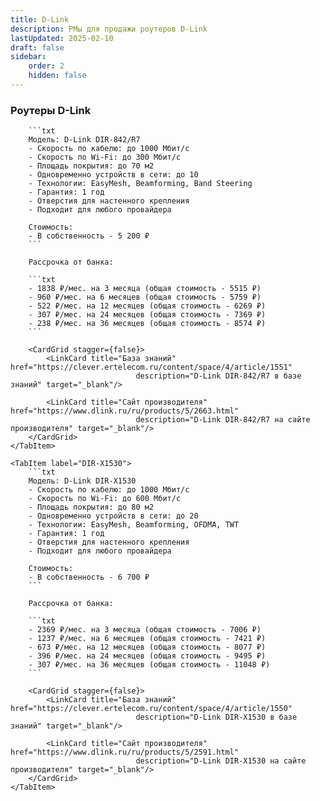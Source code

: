 ```yaml
---
title: D-Link
description: РМы для продажи роутеров D-Link
lastUpdated: 2025-02-10
draft: false
sidebar:
    order: 2
    hidden: false
---
```



<CardGrid stagger={false}>
    <LinkCard title="Города с рассрочкой"
                        href="https://clever.ertelecom.ru/content/space/4/folder/635/article/13578/page/0"
                        description="Список городов с доступной рассрочкой в базе знаний" target="_blank"/>
    <LinkCard title="Оформление рассрочки"
                        href="https://clever.ertelecom.ru/content/space/4/folder/635/article/13578/page/8"
                        description="Инструкция по оформлению рассрочки в базе знаний" target="_blank"/>
</CardGrid>

### Роутеры D-Link

<Tabs>
    <TabItem label="DIR-842/R7">

        ```txt
        Модель: D-Link DIR-842/R7
        - Скорость по кабелю: до 1000 Мбит/с
        - Скорость по Wi-Fi: до 300 Мбит/с
        - Площадь покрытия: до 70 м2
        - Одновременно устройств в сети: до 10
        - Технологии: EasyMesh, Beamforming, Band Steering
        - Гарантия: 1 год
        - Отверстия для настенного крепления
        - Подходит для любого провайдера

        Стоимость:
        - В собственность - 5 200 ₽
        ```

        Рассрочка от банка:

        ```txt
        - 1838 ₽/мес. на 3 месяца (общая стоимость - 5515 ₽)
        - 960 ₽/мес. на 6 месяцев (общая стоимость - 5759 ₽)
        - 522 ₽/мес. на 12 месяцев (общая стоимость - 6269 ₽)
        - 307 ₽/мес. на 24 месяцев (общая стоимость - 7369 ₽)
        - 238 ₽/мес. на 36 месяцев (общая стоимость - 8574 ₽)
        ```

        <CardGrid stagger={false}>
            <LinkCard title="База знаний" href="https://clever.ertelecom.ru/content/space/4/article/1551"
                                description="D-Link DIR-842/R7 в базе знаний" target="_blank"/>

            <LinkCard title="Сайт производителя" href="https://www.dlink.ru/ru/products/5/2663.html"
                                description="D-Link DIR-842/R7 на сайте производителя" target="_blank"/>
        </CardGrid>
    </TabItem>

    <TabItem label="DIR-X1530">
        ```txt
        Модель: D-Link DIR-X1530
        - Скорость по кабелю: до 1000 Мбит/с
        - Скорость по Wi-Fi: до 600 Мбит/с
        - Площадь покрытия: до 80 м2
        - Одновременно устройств в сети: до 20
        - Технологии: EasyMesh, Beamforming, OFDMA, TWT
        - Гарантия: 1 год
        - Отверстия для настенного крепления
        - Подходит для любого провайдера

        Стоимость:
        - В собственность - 6 700 ₽
        ```

        Рассрочка от банка:

        ```txt
        - 2369 ₽/мес. на 3 месяца (общая стоимость - 7006 ₽)
        - 1237 ₽/мес. на 6 месяцев (общая стоимость - 7421 ₽)
        - 673 ₽/мес. на 12 месяцев (общая стоимость - 8077 ₽)
        - 396 ₽/мес. на 24 месяцев (общая стоимость - 9495 ₽)
        - 307 ₽/мес. на 36 месяцев (общая стоимость - 11048 ₽)
        ```

        <CardGrid stagger={false}>
            <LinkCard title="База знаний" href="https://clever.ertelecom.ru/content/space/4/article/1550"
                                description="D-Link DIR-X1530 в базе знаний" target="_blank"/>

            <LinkCard title="Сайт производителя" href="https://www.dlink.ru/ru/products/5/2591.html"
                                description="D-Link DIR-X1530 на сайте производителя" target="_blank"/>
        </CardGrid>
    </TabItem>
</Tabs>
